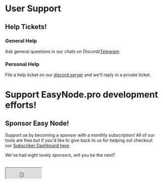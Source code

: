
# User Support
## Help Tickets!
### General Help
Ask general questions in our chats on Discord/[Telegram](https://t.me/easynodestaking).

### Personal Help
File a help ticket on our [discord server](https://discord.com/servers/easynode-pro-blockchain-validators-404423550909284372) and we'll reply in a private ticket.

# Support EasyNode.pro development efforts!
## Sponsor Easy Node!
Support us by becoming a sponsor with a monthly subscription! All of our tools are free but if you'd like to give back to us for helping out checkout our [Subscriber Dashboard here](https://mee6.xyz/en/m/easynode).  

We've had eight lovely sponsors, will you be the next?  
<br />
<iframe src="https://mee6.xyz/en/m/easynode" title="Sponsor easy-node-pro" height="35" width="116" />

## Stake with EasyNode.PRO
Check out our validators on our [official website](https://easynode.pro/ourvalidators).

## Crypto Tips
[![Crypto Tips](https://nowpayments.io/images/embeds/donation-button-black.svg)](https://nowpayments.io/donation?api_key=WVXA385-0J2M0DY-GFM4X66-HCE74N6)

Tip any of our validator wallets!
| Network: | Address: | Notes: |
| :---- | :---- | :---- |
| EVM | 0x3cb9F2120Ad5F5E1d58088b261053B62CaC0cdE8 | Works with ONE, FRA, ETH, AVAX, MATIC, and more!
| ONE | one18julyys26h67r4vq3zexzpfmvt9vpn0g75phmu | Harmony one1 Wallet
| FRA UTXO | fra1gnd02frzfaqys947e4kacekm0utgcq0k6frzcjft05078kjkj7yq06jrj2 | Findora fra1 Wallet
